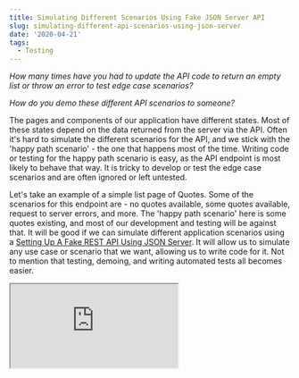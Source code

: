 ```yaml
---
title: Simulating Different Scenarios Using Fake JSON Server API
slug: simulating-different-api-scenarios-using-json-server
date: '2020-04-21'
tags:
  - Testing
---
```

_How many times have you had to update the API code to return an empty list or throw an error to test edge case scenarios?_

_How do you demo these different API scenarios to someone?_

The pages and components of our application have different states. Most of these states depend on the data returned from the server via the API. Often it's hard to simulate the different scenarios for the API, and we stick with the 'happy path scenario' - the one that happens most of the time. Writing code or testing for the happy path scenario is easy, as the API endpoint is most likely to behave that way. It is tricky to develop or test the edge case scenarios and are often ignored or left untested.

Let's take an example of a simple list page of Quotes. Some of the scenarios for this endpoint are - no quotes available, some quotes available, request to server errors, and more. The 'happy path scenario' here is some quotes existing, and most of our development and testing will be against that. It will be good if we can simulate different application scenarios using a [Setting Up A Fake REST API Using JSON Server](/blog/setting-up-a-fake-rest-api-using-json-server/). It will allow us to simulate any use case or scenario that we want, allowing us to write code for it. Not to mention that testing, demoing, and writing automated tests all becomes easier.

<iframe src="https://www.youtube.com/embed/eUDi-DjU2Ko" />

  

In this post, we will look at how to [Setting Up A Fake REST API Using JSON Server](/blog/setting-up-a-fake-rest-api-using-json-server/) to return data based on scenarios we specify. This post describes an approach that you can adapt to your application and the scenarios you have. If you are new to setting up a fake API, check out how to <BlogLink
  href="/blog/setting-up-a-fake-rest-api-using-json-server"
  title="Setting Up A Fake REST API Using JSON Server"
  description="Read this interesting blog post"
  authorImage="/images/logo-512x512-24.png"
  authorName="Rahul Nath"
  authorTitle="Rahul Pulikkot Nath"
  featureImage="/images/json_server.jpg"
/>

## Specifying Scenarios to JSON Server

To start with, we need to specify which scenario we are interested in when calling the API. A scenario could be specific to one API endpoint or multiple. On an API endpoint, the best place to pass extra data is request headers, as it is least intrusive. We need to send the scenarios only in our development environment and it does not hurt to add an extra header to every HTTP request.

> To request for a particular scenario to the FAKE API, we pass it as part of the 'scenarios' header.

Let's modify the _router.render_ in JSON Server to return the data based on the scenarios specified in the request header. Based on the values in the request header, we can filter the data and update the response.

```typescript
router.render = (req, res) => {
  const scenariosHeaderString = req.headers["scenarios"];
  const scenariosFromHeader = scenariosHeaderString
    ? scenariosHeaderString.split(" ")
    : [];

  ...
}

```

Below are some sample values that the header can have for our quote list scenario

```shell
/ Different options that the scenarios header can have

scenarios: "open" / Only Quotes in open status
scenarios: "draft phone" / All quotes in draft and has a phone
scenarios: "error-quotes" / Server error getting the quotes
scenarios: "no-quotes" / Empty list of quotes
sceanrios: "" / All quotes

```

### Organizing Scenarios and Mock Data in JSON Server

For the mock data, let's add an extra attribute to indicate the scenarios that apply to that particular quote. Eg. The mock quotes defined in _quotes.ts_ is updated as below with an additional _sceanrios_ array property that takes in a list of scenarios applicable to the quote. Based on the state of the quote object the scenarios will differ. We filter the response data based on the scenarios attribute and return only the ones that match all attributes in the header.

For, e.g., when the scenario header is _'draft phone'_ only the quotes that have both values in the scenarios property are returned. To return an empty list send a scenario value that does not exists on any of the mock quotes; _'no-quotes'_ for example. When the scenarios header is empty, it returns all quotes. Handling error responses is a bit different and will look at it in detail a bit later.

```typescript
const quotes: (QuoteDto & Scenarios<QuoteScenario>)[] = [
  {
    scenarios: ["draft", "no-phone"],
    statusCode: QuoteStatusCode.Draft,
    customer: { ... },
    mobilePhone: null,
    ...
  },
  {
    scenarios: ["draft", "phone"],
    statusCode: QuoteStatusCode.Draft,
    customer: { ... },
    mobilePhone: { ... }
    ...
  },
  {
    scenarios: ["open", "phone"],
    statusCode: QuoteStatusCode.Open,
    customer: { ... }
    mobilePhone: { ... }
    ...
  },
];

```

> Mock quote data is still type safe using Intersection types feature of TypeScript.

The quote type is now an [Intersection Type](https://www.typescriptlang.org/docs/handbook/advanced-types.html#intersection-types)\- (QuoteDto & `Scenarios<QuoteScenario>`)\[\] - that combines multiple types into one. This allows us to maintain type safety for the mock data, while also adding the new scenario property. To avoid typos on the scenarios, we have type safe scenarios list as shown below.

```typescript
export type QuoteScenario = "phone" | "no-phone" | "draft" | "open";
export type UserScenario = "admin" | "salesrep";

export interface Scenarios<T> {
  scenarios: T[];
}

```

Based on the [generic type T](https://www.typescriptlang.org/docs/handbook/generics.html), the scenarios property can have only the associated values. Based on your application and the scenarios applicable, add different types and values to represent them.

## Handling Scenarios and Modifying Response

A 'no-user' in the scenarios header must not filter out all qoutes from the quotes endpoint. For each endpoint there is a set of associated scenario values applicable. This is a super set (includes all and more) of the scenario type (QuoteScenario, UserScenario etc).

For an API request, we first filter out the scenarios in the header that apply to the current request endpoint using the _getScenariosApplicableToEndpoint_ method. The headers are filtered so that we do not use a filter that does not apply to the current endpoint and filter out all the data.

```typescript
router.render = (req, res) => {
    let data = res.locals.data;

    if (scenariosHeaderString && Array.isArray(data) && data.length > 0) {
      const scenariosApplicableToEndPoint = getScenariosApplicableToEndpoint(
        url,
        scenariosFromHeader
      );

      const filteredByScenario = data.filter((d) =>
        scenariosApplicableToEndPoint.every(
          (scenario) => d.scenarios && d.scenarios.includes(scenario)
        )
      );
      res.jsonp(filteredByScenario);
    } else res.jsonp(data);
  }
};

/ filter scenarios header based no the endpoint url
export const scenariosForEndpoint = {
  "/api/quotes": ["phone", "no-phone", "draft", "open", "no-quotes"],
  "/api/users": ["admin", "salesrep", "no-user"],
};

export const getScenariosApplicableToEndpoint = (
  endpoint: string,
  scenarios: string[]
) => {
  const endpointScenarios = (scenariosForEndpoint[endpoint] as string[]) || [];
  return scenarios.filter((a) => endpointScenarios.includes(a));
};

```

The scenarios applicable to the current requested endpoint is used to filter the response data. Filtering the header scenarios can be expanded to include HTTP verbs (GET, PUT, POST, etc.) or any other criteria as required.

### Handling Error Scenarios

Error responses do not depend on the mock data and have a separate flow. A list of custom responses are in the '_customResponses.ts_' file. If the headers match any of the code and URL's for the custom response, then the 'response' property is returned for that request.

For e.g., If a request is for the '/api/quotes/' endpoint with 'error-quotes' in the scenarios header, the response is overridden to match the associated response property from the JSON object below. Expand the filtering to include other conditions (like HTTP verbs) if required.

```typescript
const responses = [
  {
    urls: ["/api/quotes"],
    code: "error-quotes",
    httpStatus: 500,
    respone: {
      errorMessage: "Unable to get Quotes data. ",
    },
  },
  {
    urls: ["/api/users/me"],
    code: "error-user",
    httpStatus: 500,
    respone: {
      errorMessage: "Unable to get user data. ",
    },
  },
];

```

The router.render method now handles this additional case to match the error responses as the first step.

```typescript
export const getCustomReponse = (url, scenarios) => {
  if (!scenarios || scenarios.length === 0) return null;

  return responses.find(
    (response) =>
      scenarios.includes(response.code) && response.urls.includes(url)
  );
};

router.render = (req, res) => {
  ...
  const customResponse = getCustomReponse(url, scenariosFromHeader);

  if (customResponse) {
    res.status(customResponse.httpStatus).jsonp(customResponse.respone);
  } else {
    ...
  }};

```

## Invoking Scenarios

When requesting the API, pass the scenarios header to activate the different scenarios. Based on the values in the scenarios header, JSON Server will filter out the response data. Below is a sample request made with 'draft' in scenarios header, and it returns only quotes that have the 'draft' scenarios applied to it.

```http
GET http://localhost:5000/api/quotes HTTP/1.1
Host: localhost:5000
scenarios: draft

HTTP/1.1 200 OK
[
  {
    "id": "1",
    "scenarios": [
      "draft",
      "no-phone"
    ],
    "statusCode": "Draft",
    "lastModifiedAt": "2020-03-01T14:00:00.000Z",
    "customerName": "Rahul",
    "mobilePhoneDescription": null
  },
  {
    "id": "2",
    "scenarios": [
      "draft",
      "phone"
    ],
    "statusCode": "Draft",
    "lastModifiedAt": "2020-03-01T14:00:00.000Z",
    "customerName": "Rahul",
    "mobilePhoneDescription": "iPhone X"
  }
]

```

To test edge case scenarios, it's now about adding the appropriate scenario header to the API request and adding the proper data to the mock JSON server. Passing the proper header when making the API request allows us to develop/test against these scenarios quickly. <BlogLink
  href="/blog/simulating-different-ui-scenarios-during-fronend-development"
  title="Simulate UI Scenarios For Front-End Development"
  description="Set up front-end application to switch between different UI states. Simulate all possible scenarios using a fake API server."
  authorImage="/images/logo-512x512-24.png"
  authorName="Rahul Nath"
  authorTitle="Rahul Pulikkot Nath"
  featureImage="/images/scenario_selector_ui_form.jpg"
/>, we will see how we can use this in our front end app development and automated tests.

Hope this helps you set up the different scenarios for your API.
